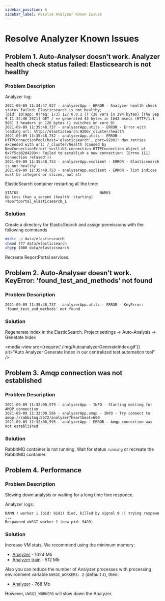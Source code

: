 ```yaml
---
sidebar_position: 6
sidebar_label: Resolve Analyzer Known Issues
---
```


# Resolve Analyzer Known Issues

## Problem 1. Auto-Analyser doesn't work. Analyzer health check status failed: Elasticsearch is not healthy

### Problem Description

Analyzer log:

```
2021-09-09 11:34:47,927 - analyzerApp - ERROR - Analyzer health check status failed: Elasticsearch is not healthy;
[pid: 10|app: 0|req: 1/3] 127.0.0.1 () {28 vars in 294 bytes} [Thu Sep  9 11:34:46 2021] GET / => generated 43 bytes in 1643 msecs (HTTP/1.1 503) 3 headers in 120 bytes (1 switches on core 0)
2021-09-09 11:35:48,737 - analyzerApp.utils - ERROR - Error with loading url: http://elasticsearch:9200/_cluster/health
2021-09-09 11:35:48,752 - analyzerApp.utils - ERROR - HTTPConnectionPool(host='elasticsearch', port=9200): Max retries exceeded with url: /_cluster/health (Caused by NewConnectionError('<urllib3.connection.HTTPConnection object at 0x7f5cb82d4290>: Failed to establish a new connection: [Errno 111] Connection refused'))
2021-09-09 11:35:48,753 - analyzerApp.esclient - ERROR - Elasticsearch is not healthy
2021-09-09 11:35:48,753 - analyzerApp.esclient - ERROR - list indices must be integers or slices, not str
```

ElasticSearch container restarting all the time:

```
STATUS                                     NAMES
Up Less than a second (health: starting)   reportportal_elasticsearch_1
```

### Solution

Create a directory for ElasticSearch and assign permissions with the following commands

```bash
mkdir -p data/elasticsearch
chmod 777 data/elasticsearch
chgrp 1000 data/elasticsearch
```

Recreate ReportPortal services.

## Problem 2. Auto-Analyser doesn't work. KeyError: 'found_test_and_methods' not found

### Problem Description

```
2021-09-09 11:35:48,737 - analyzerApp.utils - ERROR - KeyError: 'found_test_and_methods' not found
```

### Solution

Regenerate index in the ElasticSearch. Project settings -> Auto-Analysis -> Genetate Index

<media-view src={require('./img/AutoanalyzerGenerateIndex.gif')} alt="Auto Analyzer Generate Index in our centralized test automation tool" />

## Problem 3. Amqp connection was not established

### Problem Description

```
2021-09-09 11:32:00,579 - analyzerApp - INFO - Starting waiting for AMQP connection
2021-09-09 11:32:00,586 - analyzerApp.amqp - INFO - Try connect to amqp://rabbitmq:5672/analyzer?heartbeat=600
2021-09-09 11:32:00,595 - analyzerApp - ERROR - Amqp connection was not established
```

### Solution

RabbitMQ container is not running. Wait for status `running` or recreate the RabbitMQ container.

## Problem 4. Performance

### Problem Description

Slowing down analysis or waiting for a long time fore responce.

Analyzer logs:

```
DAMN ! worker 1 (pid: 9191) died, killed by signal 9 :( trying respawn ...
Respawned uWSGI worker 1 (new pid: 9490)
```

### Solution

Increase VM stats. We recommend using the minimum memory:
* [Analyzer](https://github.com/reportportal/reportportal/blob/master/docker-compose.yml#L56) - 1024 Mb
* [Analyzer train](https://github.com/reportportal/reportportal/blob/master/docker-compose.yml#L69) - 512 Mb

Also you can reduce the number of Analyzer processes with processing environment variable `UWSGI_WORKERS: 2` (default `4`), then:
* [Analyzer](https://github.com/reportportal/reportportal/blob/master/docker-compose.yml#L56) - 768 Mb

However, `UWSGI_WORKERS` will slow down the Analyzer.
